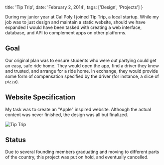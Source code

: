   title: 'Tip Trip',
  date: 'February 2, 2014',
  tags: ['Design', 'Projects']
}

During my junior year at Cal Poly I joined Tip Trip, a local startup. While my job was to just design and maintain a static website, should we have expanded I would have been tasked with creating a web interface, database, and API to complement apps on other platforms.

## Goal

Our original plan was to ensure students who were out partying could get an easy, safe ride home. They would open the app, find a driver they knew and trusted, and arrange for a ride home. In exchange, they would provide some form of compensation specified by the driver (for instance, a slice of pizza).

## Website Specification

My task was to create an "Apple" inspired website. Although the actual content was never finished, the design was all but finalized.

![Tip Trip](/static/images/posts/tip_trip.png)

## Status

Due to several founding members graduating and moving to different parts of the country, this project was put on hold, and eventually cancelled.


